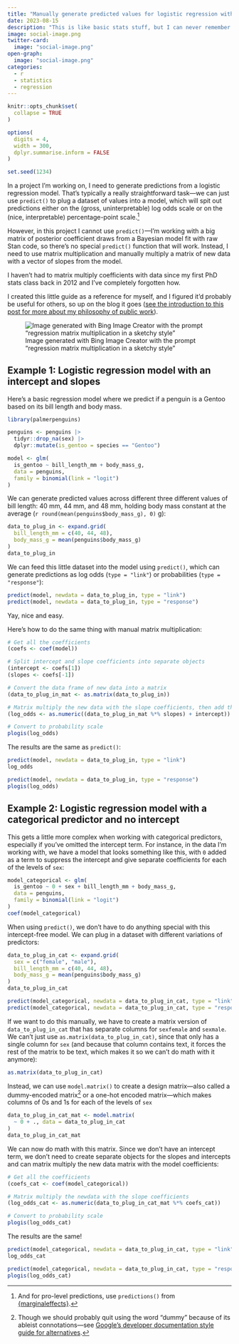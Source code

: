 ```yaml
---
title: "Manually generate predicted values for logistic regression with matrix multiplication in R"
date: 2023-08-15
description: "This is like basic stats stuff, but I can never remember how to do it—here's how to use matrix multiplication to replicate the results of `predict()`"
image: social-image.png
twitter-card:
  image: "social-image.png"
open-graph:
  image: "social-image.png"
categories:
  - r
  - statistics
  - regression
---
```


```r
knitr::opts_chunk$set(
  collapse = TRUE
)

options(
  digits = 4,
  width = 300,
  dplyr.summarise.inform = FALSE
)

set.seed(1234)
```

In a project I'm working on, I need to generate predictions from a logistic regression model. That's typically a really straightforward task—we can just use `predict()` to plug a dataset of values into a model, which will spit out predictions either on the (gross, uninterpretable) log odds scale or on the (nice, interpretable) percentage-point scale.^[And for pro-level predictions, use `predictions()` from [{marginaleffects}](https://vincentarelbundock.github.io/marginaleffects/articles/predictions.html).]

However, in this project I cannot use `predict()`—I'm working with a big matrix of posterior coefficient draws from a Bayesian model fit with raw Stan code, so there's no special `predict()` function that will work. Instead, I need to use matrix multiplication and manually multiply a matrix of new data with a vector of slopes from the model. 

I haven't had to matrix multiply coefficients with data since my first PhD stats class back in 2012 and I've completely forgotten how. 

I created this little guide as a reference for myself, and I figured it'd probably be useful for others, so up on the blog it goes ([see the introduction to this post for more about my philosophy of public work](https://www.andrewheiss.com/blog/2022/05/20/marginalia/index.html)).

![Image generated with Bing Image Creator with the prompt "regression matrix multiplication in a sketchy style"](social-image.png)

## Example 1: Logistic regression model with an intercept and slopes

Here's a basic regression model where we predict if a penguin is a Gentoo based on its bill length and body mass. 

```r
library(palmerpenguins)

penguins <- penguins |> 
  tidyr::drop_na(sex) |> 
  dplyr::mutate(is_gentoo = species == "Gentoo")

model <- glm(
  is_gentoo ~ bill_length_mm + body_mass_g,
  data = penguins,
  family = binomial(link = "logit")
)
```

We can generate predicted values across different three different values of bill length: 40 mm, 44 mm, and 48 mm, holding body mass constant at the average (`r round(mean(penguins$body_mass_g), 0)` g):

```r
data_to_plug_in <- expand.grid(
  bill_length_mm = c(40, 44, 48),
  body_mass_g = mean(penguins$body_mass_g)
)
data_to_plug_in
```

We can feed this little dataset into the model using `predict()`, which can generate predictions as log odds (`type = "link"`) or probabilities (`type = "response"`):

```r
predict(model, newdata = data_to_plug_in, type = "link")
predict(model, newdata = data_to_plug_in, type = "response")
```

Yay, nice and easy.

Here's how to do the same thing with manual matrix multiplication:

```r
# Get all the coefficients
(coefs <- coef(model))

# Split intercept and slope coefficients into separate objects
(intercept <- coefs[1])
(slopes <- coefs[-1])

# Convert the data frame of new data into a matrix
(data_to_plug_in_mat <- as.matrix(data_to_plug_in))

# Matrix multiply the new data with the slope coefficients, then add the intercept
(log_odds <- as.numeric((data_to_plug_in_mat %*% slopes) + intercept))

# Convert to probability scale
plogis(log_odds)
```

The results are the same as `predict()`:

```r
predict(model, newdata = data_to_plug_in, type = "link")
log_odds

predict(model, newdata = data_to_plug_in, type = "response")
plogis(log_odds)
```


## Example 2: Logistic regression model with a categorical predictor and no intercept

This gets a little more complex when working with categorical predictors, especially if you've omitted the intercept term. For instance, in the data I'm working with, we have a model that looks something like this, with `0` added as a term to suppress the intercept and give separate coefficients for each of the levels of `sex`:

```r
model_categorical <- glm(
  is_gentoo ~ 0 + sex + bill_length_mm + body_mass_g,
  data = penguins,
  family = binomial(link = "logit")
)
coef(model_categorical)
```

When using `predict()`, we don't have to do anything special with this intercept-free model. We can plug in a dataset with different variations of predictors:

```r
data_to_plug_in_cat <- expand.grid(
  sex = c("female", "male"),
  bill_length_mm = c(40, 44, 48),
  body_mass_g = mean(penguins$body_mass_g)
)
data_to_plug_in_cat

predict(model_categorical, newdata = data_to_plug_in_cat, type = "link")
predict(model_categorical, newdata = data_to_plug_in_cat, type = "response")
```

If we want to do this manually, we have to create a matrix version of `data_to_plug_in_cat` that has separate columns for `sexfemale` and `sexmale`. We can't just use `as.matrix(data_to_plug_in_cat)`, since that only has a single column for `sex` (and because that column contains text, it forces the rest of the matrix to be text, which makes it so we can't do math with it anymore):

```r
as.matrix(data_to_plug_in_cat)
```

Instead, we can use `model.matrix()` to create a design matrix—also called a dummy-encoded matrix^[Though we should probably quit using the word "dummy" because of its ableist connotations—see [Google's developer documentation style guide for alternatives](https://developers.google.com/style/word-list#dummy-variable).] or a one-hot encoded matrix—which makes columns of 0s and 1s for each of the levels of `sex`

```r
data_to_plug_in_cat_mat <- model.matrix(
  ~ 0 + ., data = data_to_plug_in_cat
)
data_to_plug_in_cat_mat
```

We can now do math with this matrix. Since we don't have an intercept term, we don't need to create separate objects for the slopes and intercepts and can matrix multiply the new data matrix with the model coefficients:

```r
# Get all the coefficients
(coefs_cat <- coef(model_categorical))

# Matrix multiply the newdata with the slope coefficients
(log_odds_cat <- as.numeric(data_to_plug_in_cat_mat %*% coefs_cat))

# Convert to probability scale
plogis(log_odds_cat)
```

The results are the same!

```r
predict(model_categorical, newdata = data_to_plug_in_cat, type = "link")
log_odds_cat

predict(model_categorical, newdata = data_to_plug_in_cat, type = "response")
plogis(log_odds_cat)
```
